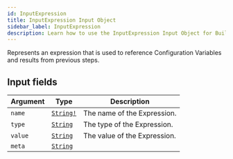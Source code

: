 ```yaml
---
id: InputExpression
title: InputExpression Input Object
sidebar_label: InputExpression
description: Learn how to use the InputExpression Input Object for Builder's API.
---
```


Represents an expression that is used to reference Configuration
Variables and results from previous steps.

## Input fields

| Argument | Type                                      | Description                  |
| -------- | ----------------------------------------- | ---------------------------- |
| `name`   | [`String!`](/composer/builder/api/schema/scalar/String.mdx) | The name of the Expression.  |
| `type`   | [`String`](/composer/builder/api/schema/scalar/String.mdx)  | The type of the Expression.  |
| `value`  | [`String`](/composer/builder/api/schema/scalar/String.mdx)  | The value of the Expression. |
| `meta`   | [`String`](/composer/builder/api/schema/scalar/String.mdx)  |                              |
